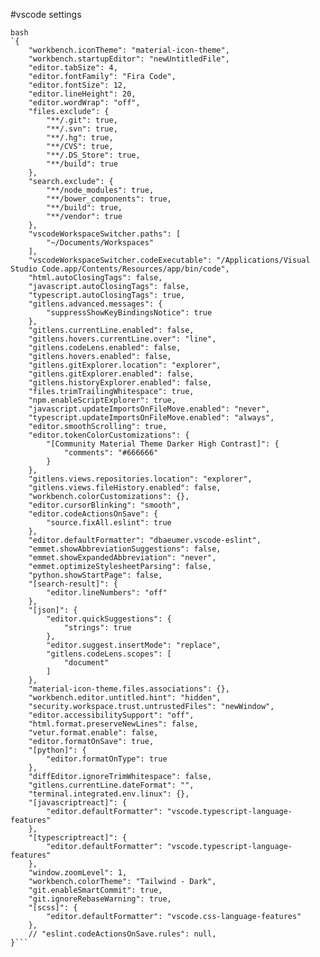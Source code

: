 #vscode settings

``` filename='settings.json' copy
bash
`{
	"workbench.iconTheme": "material-icon-theme",
	"workbench.startupEditor": "newUntitledFile",
	"editor.tabSize": 4,
	"editor.fontFamily": "Fira Code",
	"editor.fontSize": 12,
	"editor.lineHeight": 20,
	"editor.wordWrap": "off",
	"files.exclude": {
		"**/.git": true,
		"**/.svn": true,
		"**/.hg": true,
		"**/CVS": true,
		"**/.DS_Store": true,
		"**/build": true
	},
	"search.exclude": {
		"**/node_modules": true,
		"**/bower_components": true,
		"**/build": true,
		"**/vendor": true
	},
	"vscodeWorkspaceSwitcher.paths": [
		"~/Documents/Workspaces"
	],
	"vscodeWorkspaceSwitcher.codeExecutable": "/Applications/Visual Studio Code.app/Contents/Resources/app/bin/code",
	"html.autoClosingTags": false,
	"javascript.autoClosingTags": false,
	"typescript.autoClosingTags": true,
	"gitlens.advanced.messages": {
		"suppressShowKeyBindingsNotice": true
	},
	"gitlens.currentLine.enabled": false,
	"gitlens.hovers.currentLine.over": "line",
	"gitlens.codeLens.enabled": false,
	"gitlens.hovers.enabled": false,
	"gitlens.gitExplorer.location": "explorer",
	"gitlens.gitExplorer.enabled": false,
	"gitlens.historyExplorer.enabled": false,
	"files.trimTrailingWhitespace": true,
	"npm.enableScriptExplorer": true,
	"javascript.updateImportsOnFileMove.enabled": "never",
	"typescript.updateImportsOnFileMove.enabled": "always",
	"editor.smoothScrolling": true,
	"editor.tokenColorCustomizations": {
		"[Community Material Theme Darker High Contrast]": {
			"comments": "#666666"
		}
	},
	"gitlens.views.repositories.location": "explorer",
	"gitlens.views.fileHistory.enabled": false,
	"workbench.colorCustomizations": {},
	"editor.cursorBlinking": "smooth",
	"editor.codeActionsOnSave": {
		"source.fixAll.eslint": true
	},
	"editor.defaultFormatter": "dbaeumer.vscode-eslint",
	"emmet.showAbbreviationSuggestions": false,
	"emmet.showExpandedAbbreviation": "never",
	"emmet.optimizeStylesheetParsing": false,
	"python.showStartPage": false,
	"[search-result]": {
		"editor.lineNumbers": "off"
	},
	"[json]": {
		"editor.quickSuggestions": {
			"strings": true
		},
		"editor.suggest.insertMode": "replace",
		"gitlens.codeLens.scopes": [
			"document"
		]
	},
	"material-icon-theme.files.associations": {},
	"workbench.editor.untitled.hint": "hidden",
	"security.workspace.trust.untrustedFiles": "newWindow",
	"editor.accessibilitySupport": "off",
	"html.format.preserveNewLines": false,
	"vetur.format.enable": false,
	"editor.formatOnSave": true,
	"[python]": {
		"editor.formatOnType": true
	},
	"diffEditor.ignoreTrimWhitespace": false,
	"gitlens.currentLine.dateFormat": "",
	"terminal.integrated.env.linux": {},
	"[javascriptreact]": {
		"editor.defaultFormatter": "vscode.typescript-language-features"
	},
	"[typescriptreact]": {
		"editor.defaultFormatter": "vscode.typescript-language-features"
	},
	"window.zoomLevel": 1,
	"workbench.colorTheme": "Tailwind - Dark",
	"git.enableSmartCommit": true,
	"git.ignoreRebaseWarning": true,
	"[scss]": {
		"editor.defaultFormatter": "vscode.css-language-features"
	},
	// "eslint.codeActionsOnSave.rules": null,
}```